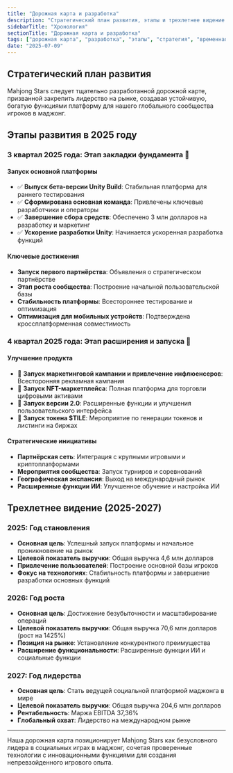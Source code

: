 ```yaml
---
title: "Дорожная карта и разработка"
description: "Стратегический план развития, этапы и трехлетнее видение для достижения статуса ведущей социальной платформы маджонга"
sidebarTitle: "Хронология"
sectionTitle: "Дорожная карта и разработка"
tags: ["дорожная карта", "разработка", "этапы", "стратегия", "временная шкала"]
date: "2025-07-09"
---
```


## Стратегический план развития

Mahjong Stars следует тщательно разработанной дорожной карте, призванной закрепить лидерство на рынке, создавая устойчивую, богатую функциями платформу для нашего глобального сообщества игроков в маджонг.

## Этапы развития в 2025 году

### 3 квартал 2025 года: Этап закладки фундамента 🚀

#### Запуск основной платформы
- ✅ **Выпуск бета-версии Unity Build**: Стабильная платформа для раннего тестирования
- ✅ **Сформирована основная команда**: Привлечены ключевые разработчики и операторы
- ✅ **Завершение сбора средств**: Обеспечено 3 млн долларов на разработку и маркетинг
- ✅ **Ускорение разработки Unity**: Начинается ускоренная разработка функций

#### Ключевые достижения
- **Запуск первого партнёрства**: Объявления о стратегическом партнёрстве
- **Этап роста сообщества**: Построение начальной пользовательской базы
- **Стабильность платформы**: Всестороннее тестирование и оптимизация
- **Оптимизация для мобильных устройств**: Подтверждена кроссплатформенная совместимость

### 4 квартал 2025 года: Этап расширения и запуска 🌟

#### Улучшение продукта
- 🎯 **Запуск маркетинговой кампании и привлечение инфлюенсеров**: Всесторонняя рекламная кампания
- 🎯 **Запуск NFT-маркетплейса**: Полная платформа для торговли цифровыми активами
- 🎯 **Запуск версии 2.0**: Расширенные функции и улучшения пользовательского интерфейса
- 🎯 **Запуск токена $TILE**: Мероприятие по генерации токенов и листинги на биржах

#### Стратегические инициативы
- **Партнёрская сеть**: Интеграция с крупными игровыми и криптоплатформами
- **Мероприятия сообщества**: Запуск турниров и соревнований
- **Географическая экспансия**: Выход на международный рынок
- **Расширенные функции ИИ**: Улучшенное обучение и настройка ИИ


## Трехлетнее видение (2025-2027)

### 2025: Год становления
- **Основная цель**: Успешный запуск платформы и начальное проникновение на рынок
- **Целевой показатель выручки**: Общая выручка 4,6 млн долларов
- **Привлечение пользователей**: Построение основной базы игроков
- **Фокус на технологиях**: Стабильность платформы и завершение разработки основных функций

### 2026: Год роста
- **Основная цель**: Достижение безубыточности и масштабирование операций
- **Целевой показатель выручки**: Общая выручка 70,6 млн долларов (рост на 1425%)
- **Позиция на рынке**: Установление конкурентного преимущества
- **Расширение функциональности**: Расширенные функции ИИ и социальные функции

### 2027: Год лидерства
- **Основная цель**: Стать ведущей социальной платформой маджонга в мире
- **Целевой показатель выручки**: Общая выручка 204,6 млн долларов
- **Рентабельность**: Маржа EBITDA 37,36%
- **Глобальный охват**: Лидерство на международном рынке

---

Наша дорожная карта позиционирует Mahjong Stars как безусловного лидера в социальных играх в маджонг, сочетая проверенные технологии с инновационными функциями для создания непревзойденного игрового опыта.